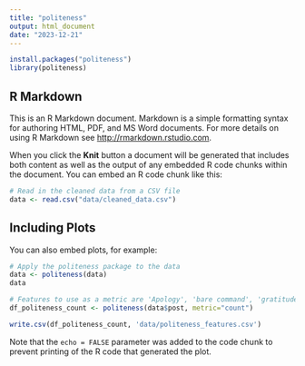 ```yaml
---
title: "politeness"
output: html_document
date: "2023-12-21"
---
```


```r
install.packages("politeness")
library(politeness)
```

## R Markdown

This is an R Markdown document. Markdown is a simple formatting syntax for authoring HTML, PDF, and MS Word documents. For more details on using R Markdown see <http://rmarkdown.rstudio.com>.

When you click the **Knit** button a document will be generated that includes both content as well as the output of any embedded R code chunks within the document. You can embed an R code chunk like this:

```r
# Read in the cleaned data from a CSV file
data <- read.csv("data/cleaned_data.csv")
```

## Including Plots

You can also embed plots, for example:

```r
# Apply the politeness package to the data
data <- politeness(data)
data
```

```r
# Features to use as a metric are 'Apology', 'bare command', 'gratitude', 'informal title', 'please', 'swearing'
df_politeness_count <- politeness(data$post, metric="count")
```


```r
write.csv(df_politeness_count, 'data/politeness_features.csv')
```

Note that the `echo = FALSE` parameter was added to the code chunk to prevent printing of the R code that generated the plot.
